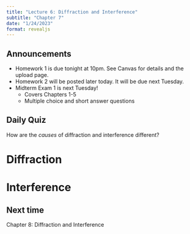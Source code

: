 ```yaml
---
title: "Lecture 6: Diffraction and Interference"
subtitle: "Chapter 7"
date: "1/24/2023"
format: revealjs
---
```


## Announcements

::: {.incremental}
- Homework 1 is due tonight at 10pm.  See Canvas for details and the upload page.
- Homework 2 will be posted later today.  It will be due next Tuesday.
- Midterm Exam 1 is next Tuesday!
  - Covers Chapters 1-5
  - Multiple choice and short answer questions
:::

## Daily Quiz
How are the *causes* of diffraction and interference different?

# Diffraction

# Interference


## Next time
Chapter 8: Diffraction and Interference